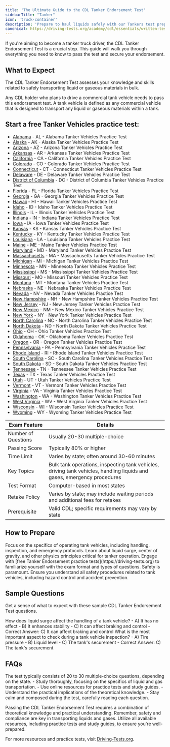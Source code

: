```yaml
---
title: 'The Ultimate Guide to the CDL Tanker Endorsement Test'
sidebarTitle: "Tanker"
icon: 'truck-container'
description: 'Prepare to haul liquids safely with our Tankers test preparation guide, focusing on vehicle control and regulations.'
canonical: https://driving-tests.org/academy/cdl/essentials/written-tests/tankers
---
```

<Snippet file="andrei.mdx" />
If you're aiming to become a tanker truck driver, the CDL Tanker Endorsement Test is a crucial step. This guide will walk you through everything you need to know to pass the test and secure your endorsement.

## What to Expect

The CDL Tanker Endorsement Test assesses your knowledge and skills related to safely transporting liquid or gaseous materials in bulk.

<CardGroup cols={2}>
  <Card title="Who Needs This?" icon="question">
    Any CDL holder who plans to drive a commercial tank vehicle needs to pass this endorsement test.
  </Card>

  <Card title="Definition" icon="truck-moving">
    A tank vehicle is defined as any commercial vehicle that is designed to transport any liquid or gaseous materials within a tank.
  </Card>
</CardGroup>

## Start a free Tanker Vehicles practice test:

- [Alabama](https://driving-tests.org/alabama/#cdl-tanker-vehicles) - AL - Alabama Tanker Vehicles Practice Test
- [Alaska](https://driving-tests.org/alaska/#cdl-tanker-vehicles) - AK - Alaska Tanker Vehicles Practice Test
- [Arizona](https://driving-tests.org/arizona/#cdl-tanker-vehicles) - AZ - Arizona Tanker Vehicles Practice Test
- [Arkansas](https://driving-tests.org/arkansas/#cdl-tanker-vehicles) - AR - Arkansas Tanker Vehicles Practice Test
- [California](https://driving-tests.org/california/#cdl-tanker-vehicles) - CA - California Tanker Vehicles Practice Test
- [Colorado](https://driving-tests.org/colorado/#cdl-tanker-vehicles) - CO - Colorado Tanker Vehicles Practice Test
- [Connecticut](https://driving-tests.org/connecticut/#cdl-tanker-vehicles) - CT - Connecticut Tanker Vehicles Practice Test
- [Delaware](https://driving-tests.org/delaware/#cdl-tanker-vehicles) - DE - Delaware Tanker Vehicles Practice Test
- [District of Columbia](https://driving-tests.org/district-columbia/#cdl-tanker-vehicles) - DC - District of Columbia Tanker Vehicles Practice Test
- [Florida](https://driving-tests.org/florida/#cdl-tanker-vehicles) - FL - Florida Tanker Vehicles Practice Test
- [Georgia](https://driving-tests.org/georgia/#cdl-tanker-vehicles) - GA - Georgia Tanker Vehicles Practice Test
- [Hawaii](https://driving-tests.org/hawaii/#cdl-tanker-vehicles) - HI - Hawaii Tanker Vehicles Practice Test
- [Idaho](https://driving-tests.org/idaho/#cdl-tanker-vehicles) - ID - Idaho Tanker Vehicles Practice Test
- [Illinois](https://driving-tests.org/illinois/#cdl-tanker-vehicles) - IL - Illinois Tanker Vehicles Practice Test
- [Indiana](https://driving-tests.org/indiana/#cdl-tanker-vehicles) - IN - Indiana Tanker Vehicles Practice Test
- [Iowa](https://driving-tests.org/iowa/#cdl-tanker-vehicles) - IA - Iowa Tanker Vehicles Practice Test
- [Kansas](https://driving-tests.org/kansas/#cdl-tanker-vehicles) - KS - Kansas Tanker Vehicles Practice Test
- [Kentucky](https://driving-tests.org/kentucky/#cdl-tanker-vehicles) - KY - Kentucky Tanker Vehicles Practice Test
- [Louisiana](https://driving-tests.org/louisiana/#cdl-tanker-vehicles) - LA - Louisiana Tanker Vehicles Practice Test
- [Maine](https://driving-tests.org/maine/#cdl-tanker-vehicles) - ME - Maine Tanker Vehicles Practice Test
- [Maryland](https://driving-tests.org/maryland/#cdl-tanker-vehicles) - MD - Maryland Tanker Vehicles Practice Test
- [Massachusetts](https://driving-tests.org/massachusetts/#cdl-tanker-vehicles) - MA - Massachusetts Tanker Vehicles Practice Test
- [Michigan](https://driving-tests.org/michigan/#cdl-tanker-vehicles) - MI - Michigan Tanker Vehicles Practice Test
- [Minnesota](https://driving-tests.org/minnesota/#cdl-tanker-vehicles) - MN - Minnesota Tanker Vehicles Practice Test
- [Mississippi](https://driving-tests.org/mississippi/#cdl-tanker-vehicles) - MS - Mississippi Tanker Vehicles Practice Test
- [Missouri](https://driving-tests.org/missouri/#cdl-tanker-vehicles) - MO - Missouri Tanker Vehicles Practice Test
- [Montana](https://driving-tests.org/montana/#cdl-tanker-vehicles) - MT - Montana Tanker Vehicles Practice Test
- [Nebraska](https://driving-tests.org/nebraska/#cdl-tanker-vehicles) - NE - Nebraska Tanker Vehicles Practice Test
- [Nevada](https://driving-tests.org/nevada/#cdl-tanker-vehicles) - NV - Nevada Tanker Vehicles Practice Test
- [New Hampshire](https://driving-tests.org/new-hampshire/#cdl-tanker-vehicles) - NH - New Hampshire Tanker Vehicles Practice Test
- [New Jersey](https://driving-tests.org/new-jersey/#cdl-tanker-vehicles) - NJ - New Jersey Tanker Vehicles Practice Test
- [New Mexico](https://driving-tests.org/new-mexico/#cdl-tanker-vehicles) - NM - New Mexico Tanker Vehicles Practice Test
- [New York](https://driving-tests.org/new-york/#cdl-tanker-vehicles) - NY - New York Tanker Vehicles Practice Test
- [North Carolina](https://driving-tests.org/north-carolina/#cdl-tanker-vehicles) - NC - North Carolina Tanker Vehicles Practice Test
- [North Dakota](https://driving-tests.org/north-dakota/#cdl-tanker-vehicles) - ND - North Dakota Tanker Vehicles Practice Test
- [Ohio](https://driving-tests.org/ohio/#cdl-tanker-vehicles) - OH - Ohio Tanker Vehicles Practice Test
- [Oklahoma](https://driving-tests.org/oklahoma/#cdl-tanker-vehicles) - OK - Oklahoma Tanker Vehicles Practice Test
- [Oregon](https://driving-tests.org/oregon/#cdl-tanker-vehicles) - OR - Oregon Tanker Vehicles Practice Test
- [Pennsylvania](https://driving-tests.org/pennsylvania/#cdl-tanker-vehicles) - PA - Pennsylvania Tanker Vehicles Practice Test
- [Rhode Island](https://driving-tests.org/rhode-island/#cdl-tanker-vehicles) - RI - Rhode Island Tanker Vehicles Practice Test
- [South Carolina](https://driving-tests.org/south-carolina/#cdl-tanker-vehicles) - SC - South Carolina Tanker Vehicles Practice Test
- [South Dakota](https://driving-tests.org/south-dakota/#cdl-tanker-vehicles) - SD - South Dakota Tanker Vehicles Practice Test
- [Tennessee](https://driving-tests.org/tennessee/#cdl-tanker-vehicles) - TN - Tennessee Tanker Vehicles Practice Test
- [Texas](https://driving-tests.org/texas/#cdl-tanker-vehicles) - TX - Texas Tanker Vehicles Practice Test
- [Utah](https://driving-tests.org/utah/#cdl-tanker-vehicles) - UT - Utah Tanker Vehicles Practice Test
- [Vermont](https://driving-tests.org/vermont/#cdl-tanker-vehicles) - VT - Vermont Tanker Vehicles Practice Test
- [Virginia](https://driving-tests.org/virginia/#cdl-tanker-vehicles) - VA - Virginia Tanker Vehicles Practice Test
- [Washington](https://driving-tests.org/washington/#cdl-tanker-vehicles) - WA - Washington Tanker Vehicles Practice Test
- [West Virginia](https://driving-tests.org/west-virginia/#cdl-tanker-vehicles) - WV - West Virginia Tanker Vehicles Practice Test
- [Wisconsin](https://driving-tests.org/wisconsin/#cdl-tanker-vehicles) - WI - Wisconsin Tanker Vehicles Practice Test
- [Wyoming](https://driving-tests.org/wyoming/#cdl-tanker-vehicles) - WY - Wyoming Tanker Vehicles Practice Test


| Exam Feature           | Details                                           |
|------------------------|---------------------------------------------------|
| Number of Questions    | Usually 20-30 multiple-choice                     |
| Passing Score          | Typically 80% or higher                           |
| Time Limit             | Varies by state; often around 30-60 minutes       |
| Key Topics             | Bulk tank operations, inspecting tank vehicles, driving tank vehicles, handling liquids and gases, emergency procedures |
| Test Format            | Computer-based in most states                     |
| Retake Policy          | Varies by state; may include waiting periods and additional fees for retakes |
| Prerequisite           | Valid CDL; specific requirements may vary by state |


## How to Prepare

<Steps>
  <Step title="Study Relevant Materials">
    Focus on the specifics of operating tank vehicles, including handling, inspection, and emergency protocols.
  </Step>

  <Step title="Understand the Physics">
    Learn about liquid surge, center of gravity, and other physics principles critical for tanker operation.
  </Step>

  <Step title="Use Practice Tests">
    Engage with [free Tanker Endorsement practice tests](https://driving-tests.org) to familiarize yourself with the exam format and types of questions.
  </Step>

  <Step title="Review Safety Procedures">
    Safety is paramount. Ensure you understand all safety procedures related to tank vehicles, including hazard control and accident prevention.
  </Step>
</Steps>

## Sample Questions

Get a sense of what to expect with these sample CDL Tanker Endorsement Test questions.

<AccordionGroup>
  <Accordion title="Question 1: Handling Liquid Surge">
    How does liquid surge affect the handling of a tank vehicle?
    - A) It has no effect
    - B) It enhances stability
    - C) It can affect braking and control
    - Correct Answer: C) It can affect braking and control
  </Accordion>

  <Accordion title="Question 2: Tank Vehicle Inspection">
    What is the most important aspect to check during a tank vehicle inspection?
    - A) Tire pressure
    - B) Liquid level
    - C) The tank's securement
    - Correct Answer: C) The tank's securement
  </Accordion>
</AccordionGroup>

## FAQs

<AccordionGroup>
  <Accordion title="How many questions will you get?">
    The test typically consists of 20 to 30 multiple-choice questions, depending on the state.
  </Accordion>

  <Accordion title="Tips for passing the first time">
    - Study thoroughly, focusing on the specifics of liquid and gas transportation.
    - Use online resources for practice tests and study guides.
    - Understand the practical implications of the theoretical knowledge.
    - Stay calm and composed during the test, carefully reading each question.
  </Accordion>
</AccordionGroup>

Passing the CDL Tanker Endorsement Test requires a combination of theoretical knowledge and practical understanding. Remember, safety and compliance are key in transporting liquids and gases. Utilize all available resources, including practice tests and study guides, to ensure you're well-prepared.

For more resources and practice tests, visit [Driving-Tests.org](https://driving-tests.org).

<Snippet file="cdl-premium.mdx" />